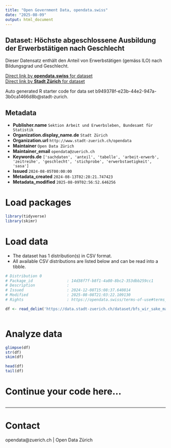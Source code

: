 ```yaml
---
title: "Open Government Data, opendata.swiss"
date: "2025-08-09"
output: html_document
---
```


## Dataset: Höchste abgeschlossene Ausbildung der Erwerbstätigen nach Geschlecht

Dieser Datensatz enthält den Anteil von Erwerbstätigen (gemäss ILO)  nach Bildungsgrad und Geschlecht.


[Direct link by **opendata.swiss** for dataset](https://opendata.swiss/de/dataset/hochste-abgeschlossene-ausbildung-der-erwerbstatigen-nach-geschlecht1)<br>
[Direct link by **Stadt Zürich** for dataset](https://data.stadt-zuerich.ch/dataset/bfs_wir_sake_maxedu_erwtge_geschl_od5043)

Auto generated R starter code for data set b949378f-e23b-44e2-947a-3b0ca1466d8b@stadt-zurich.

## Metadata

- **Publisher.name** `Sektion Arbeit und Erwerbsleben, Bundesamt für Statistik`
- **Organization.display_name.de** `Stadt Zürich`
- **Organization.url** `http://www.stadt-zuerich.ch/opendata`
- **Maintainer** `Open Data Zürich`
- **Maintainer_email** `opendata@zuerich.ch`
- **Keywords.de** `['sachdaten', 'anteil', 'tabelle', 'arbeit-erwerb', 'zeitreihe', 'geschlecht', 'stichprobe', 'erwerbstaetigkeit', 'sasa']`
- **Issued** `2024-08-05T00:00:00`
- **Metadata_created** `2024-08-13T02:28:21.747423`
- **Metadata_modified** `2025-08-09T02:56:52.646256`


# Load packages

```r

library(tidyverse)
library(skimr)

```

# Load data

-   The dataset has 1 distribution(s) in CSV format.
-   All available CSV distributions are listed below and can be read into a tibble.

```r

# Distribution 0
# Package_id               : 14d38f7f-b8f1-4a80-8bc2-353dbb259cc1
# Description              : 
# Issued                   : 2024-12-08T15:08:37.640814
# Modified                 : 2025-08-08T21:03:22.109130
# Rights                   : https://opendata.swiss/terms-of-use#terms_open

df <- read_delim('https://data.stadt-zuerich.ch/dataset/bfs_wir_sake_maxedu_erwtge_geschl_od5043/download/WIR504OD5043.csv')



```

# Analyze data

```r

glimpse(df)
str(df)
skim(df)

head(df)
tail(df)

```

# Continue your code here...

```r

```

------------------------------------------------------------------------

# Contact

opendata@zuerich.ch | Open Data Zürich
